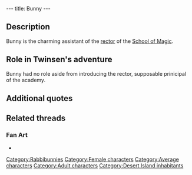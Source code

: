 ---
title: Bunny
---

{{Character|
Name=Bunny|
Image=LABUNNY.jpg|
Race=[[Rabbibunny]]|
Gender=Female|
Size=Medium|
Age=Adult}}

{{Quote|
Quote=Hello<nowiki>!!</nowiki> Allow me to introduce the Grand Rector of the School of Magic!|
Character=Bunny}}

==Description==
Bunny is the charming assistant of the [[Mentor of the School of Magic|rector]] of the [[School of Magic]].

==Role in Twinsen's adventure==
Bunny had no role aside from introducing the rector, supposable prinicipal of the academy.

==Additional quotes==
{{Quote|
Quote=A pleasant stay in our magnificant School of Magic!!|
Character=Bunny}}
{{Quote|
Quote=Oh, these dreadfully dull Esmers are simply everywhere. Except here, fortunately. I believe they haven't found the school yet.|
Character=Bunny}}

==Related threads==
===Fan Art===
* {{post|id=271795|title=Edited Film Pictures}}

[[Category:Rabbibunnies]]
[[Category:Female characters]]
[[Category:Average characters]]
[[Category:Adult characters]]
[[Category:Desert Island inhabitants]]